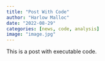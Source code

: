 ```yaml
---
title: "Post With Code"
author: "Harlow Malloc"
date: "2022-08-29"
categories: [news, code, analysis]
image: "image.jpg"
---
```


This is a post with executable code.
